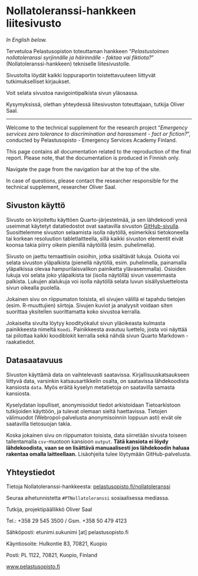 # Nollatoleranssi-hankkeen liitesivusto {.unnumbered}

*In English below.*

Tervetuloa Pelastusopiston toteuttaman hankkeen "*Pelastustoimen nollatoleranssi syrjinnälle ja häirinnälle - faktaa vai fiktiota?*" (Nollatoleranssi-hankkeen) tekniselle liitesivustolle.

Sivustolta löydät kaikki loppuraportin toistettavuuteen liittyvät tutkimukselliset kirjaukset.

Voit selata sivustoa navigointipalkista sivun yläosassa.

Kysymyksissä, olethan yhteydessä liitesivuston toteuttajaan, tutkija Oliver Saal.

------------------------------------------------------------------------

Welcome to the technical supplement for the research project "*Emergency services zero tolerance to discrimination and harassment - fact or fiction?*", conducted by Pelastusopisto - Emergency Services Academy Finland.

This page contains all documentation related to the reproduction of the final report. Please note, that the documentation is produced in Finnish only.

Navigate the page from the navigation bar at the top of the site.

In case of questions, please contact the researcher responsible for the technical supplement, researcher Oliver Saal.

## Sivuston käyttö {.unnumbered}

Sivusto on kirjoitettu käyttöen Quarto-järjestelmää, ja sen lähdekoodi ynnä useimmat käytetyt datatiedostot ovat saatavilla sivuston [GitHub-sivulla](https://github.com/osaal/nollatoleranssi_liitesivusto). Suosittelemme sivuston selaamista isolla näytöllä, esimerkiksi tietokoneella tai korkean resoluution tabletlaitteella, sillä kaikki sivuston elementit eivät koonsa takia piirry oikein pienillä näytöillä (esim. puhelimella).

Sivusto on jaettu temaattisiin osioihin, jotka sisältävät lukuja. Osioita voi selata sivuston yläpalkista (pienellä näytöllä, esim. puhelimella, painamalla yläpalkissa olevaa hampurilaisvalikon painiketta ylävasemmalla). Osioiden lukuja voi selata joko yläpalkista tai (isolla näytöllä) sivun vasemmasta palkista. Lukujen alalukuja voi isolla näytöllä selata luvun sisällysluettelosta sivun oikealla puolella.

Jokainen sivu on riippumaton toisista, eli sivujen välillä ei tapahdu tietojen (esim. R-muuttujien) siirtoja. Sivujen kuviot ja analyysit voidaan siten suorittaa yksitellen suorittamatta koko sivustoa kerralla.

Jokaiselta sivulta löytyy koodityökalut sivun yläoikeasta kulmasta painikkeesta nimeltä `Koodi`. Painikkeesta avautuu luettelo, josta voi näyttää tai piilottaa kaikki koodiblokit kerralla sekä nähdä sivun Quarto Markdown -raakatiedot.

## Datasaatavuus {.unnumbered}

Sivuston käyttämä data on vaihtelevasti saatavissa. Kirjallisuuskatsaukseen liittyvä data, varsinkin katsausartikkelin osalta, on saatavissa lähdekoodista kansiosta `data`. Myös eräitä kyselyn metatietoja on saatavilla samasta kansiosta.

Kyselydatan lopulliset, anonymisoidut tiedot arkistoidaan Tietoarkistoon tutkijoiden käyttöön, ja tulevat olemaan sieltä haettavissa. Tietojen välimuodot (Webropol-palvelusta anonymisoinnin loppuun asti) eivät ole saatavilla tietosuojan takia.

Koska jokainen sivu on riippumaton toisista, data siirretään sivusta toiseen tallentamalla `csv`-muotoon kansioon `output`. **Tätä kansiota ei löydy lähdekoodista, vaan se on lisättävä manuaalisesti jos lähdekoodin haluaa rakentaa omalla laitteellaan.** Lisäohjeita tulee löytymään GitHub-palvelusta.

## Yhteystiedot {.unnumbered}

Tietoja Nollatoleranssi-hankkeesta: [pelastusopisto.fi/nollatoleranssi](https://www.pelastusopisto.fi/nollatoleranssi)

Seuraa aihetunnistetta `#PTNollatoleranssi` sosiaalisessa mediassa.

Tutkija, projektipäällikkö Oliver Saal

Tel.: +358 29 545 3500 / Gsm. +358 50 479 4123

Sähköposti: etunimi.sukunimi \[at\] pelastusopisto.fi

Käyntiosoite: Hulkontie 83, 70821, Kuopio

Posti: PL 1122, 70821, Kuopio, Finland

[www.pelastusopisto.fi](https://www.pelastusopisto.fi)
